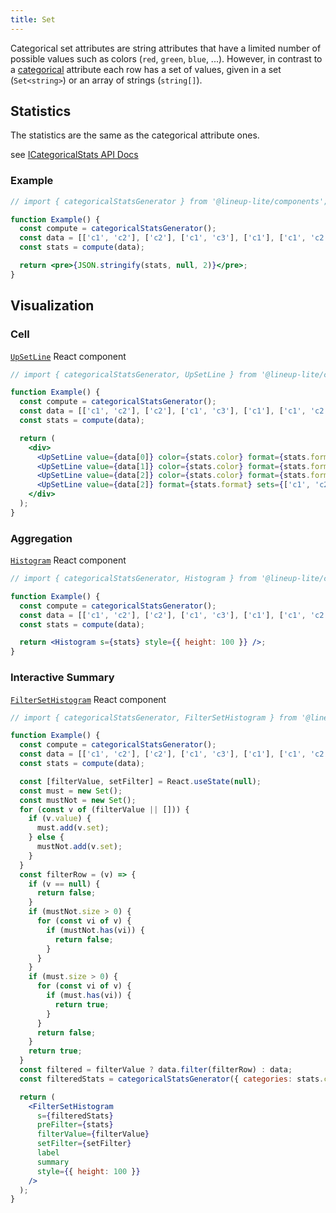 ```yaml
---
title: Set
---
```


Categorical set attributes are string attributes that have a limited number of possible values such as colors (`red`, `green`, `blue`, ...).
However, in contrast to a [categorical](/docs/components/categorical) attribute each row has a set of values, given in a set (`Set<string>`) or an array of strings (`string[]`).

## Statistics

The statistics are the same as the categorical attribute ones.

see [ICategoricalStats API Docs](/api/components/interfaces/icategoricalstats.html)

### Example

```jsx live
// import { categoricalStatsGenerator } from '@lineup-lite/components';

function Example() {
  const compute = categoricalStatsGenerator();
  const data = [['c1', 'c2'], ['c2'], ['c1', 'c3'], ['c1'], ['c1', 'c2', 'c3'], ['c1', 'c2'], ['c1'], ['c2','c3'], ['c3']];
  const stats = compute(data);

  return <pre>{JSON.stringify(stats, null, 2)}</pre>;
}
```

## Visualization

### Cell

[`UpSetLine`](/api/components/modules.html#upsetline) React component

```jsx live
// import { categoricalStatsGenerator, UpSetLine } from '@lineup-lite/components';

function Example() {
  const compute = categoricalStatsGenerator();
  const data = [['c1', 'c2'], ['c2'], ['c1', 'c3'], ['c1'], ['c1', 'c2', 'c3'], ['c1', 'c2'], ['c1'], ['c2','c3'], ['c3']];
  const stats = compute(data);

  return (
    <div>
      <UpSetLine value={data[0]} color={stats.color} format={stats.format} sets={['c1', 'c2', 'c3']} />
      <UpSetLine value={data[1]} color={stats.color} format={stats.format} sets={['c1', 'c2', 'c3']} />
      <UpSetLine value={data[2]} color={stats.color} format={stats.format} sets={['c1', 'c2', 'c3']} />
      <UpSetLine value={data[2]} format={stats.format} sets={['c1', 'c2', 'c3']} />
    </div>
  );
}
```

### Aggregation

[`Histogram`](/api/components/modules.html#histogram) React component

```jsx live
// import { categoricalStatsGenerator, Histogram } from '@lineup-lite/components';

function Example() {
  const compute = categoricalStatsGenerator();
  const data = [['c1', 'c2'], ['c2'], ['c1', 'c3'], ['c1'], ['c1', 'c2', 'c3'], ['c1', 'c2'], ['c1'], ['c2','c3'], ['c3']];
  const stats = compute(data);

  return <Histogram s={stats} style={{ height: 100 }} />;
}
```

### Interactive Summary

[`FilterSetHistogram`](/api/components/modules.html#filtersethistogram) React component

```jsx live
// import { categoricalStatsGenerator, FilterSetHistogram } from '@lineup-lite/components';

function Example() {
  const compute = categoricalStatsGenerator();
  const data = [['c1', 'c2'], ['c2'], ['c1', 'c3'], ['c1'], ['c1', 'c2', 'c3'], ['c1', 'c2'], ['c1'], ['c2','c3'], ['c3']];
  const stats = compute(data);

  const [filterValue, setFilter] = React.useState(null);  
  const must = new Set();
  const mustNot = new Set();
  for (const v of (filterValue || [])) {
    if (v.value) {
      must.add(v.set);
    } else {
      mustNot.add(v.set);
    }
  }
  const filterRow = (v) => {
    if (v == null) {
      return false;
    }
    if (mustNot.size > 0) {
      for (const vi of v) {
        if (mustNot.has(vi)) {
          return false;
        }
      }
    }
    if (must.size > 0) {
      for (const vi of v) {
        if (must.has(vi)) {
          return true;
        }
      }
      return false;
    }
    return true;
  }
  const filtered = filterValue ? data.filter(filterRow) : data;
  const filteredStats = categoricalStatsGenerator({ categories: stats.categories })(filtered);

  return (
    <FilterSetHistogram
      s={filteredStats}
      preFilter={stats}
      filterValue={filterValue}
      setFilter={setFilter}
      label
      summary
      style={{ height: 100 }}
    />
  );
}
```
